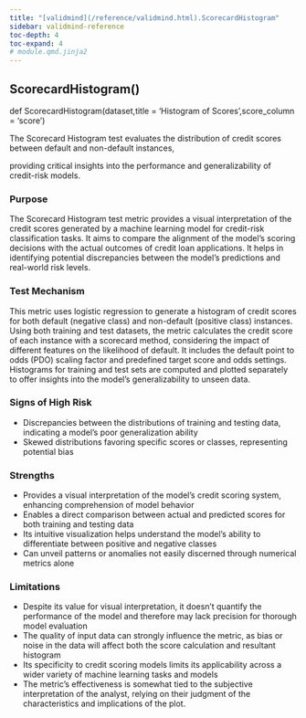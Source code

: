 ```yaml
---
title: "[validmind](/reference/validmind.html).ScorecardHistogram"
sidebar: validmind-reference
toc-depth: 4
toc-expand: 4
# module.qmd.jinja2
---
```


<!-- function.qmd.jinja2 -->

## ScorecardHistogram[()]{.muted}

<!-- signatures.jinja2 -->

::: {.signature}

<span class="kw">def</span> <span class="name">ScorecardHistogram</span>(<span class="params"><span class="n">dataset</span><span class="muted">,</span></span><span class="params"><span class="n">title</span><span class="o"> = </span><span class="kc">'Histogram of Scores'</span><span class="muted">,</span></span><span class="params"><span class="n">score_column</span><span class="o"> = </span><span class="kc">'score'</span></span>)

:::

<!-- docstring.jinja2 -->

The Scorecard Histogram test evaluates the distribution of credit scores between default and non-default instances,

providing critical insights into the performance and generalizability of credit-risk models.

### Purpose

The Scorecard Histogram test metric provides a visual interpretation of the credit scores generated by a machine learning model for credit-risk classification tasks. It aims to compare the alignment of the model's scoring decisions with the actual outcomes of credit loan applications. It helps in identifying potential discrepancies between the model's predictions and real-world risk levels.

### Test Mechanism

This metric uses logistic regression to generate a histogram of credit scores for both default (negative class) and non-default (positive class) instances. Using both training and test datasets, the metric calculates the credit score of each instance with a scorecard method, considering the impact of different features on the likelihood of default. It includes the default point to odds (PDO) scaling factor and predefined target score and odds settings. Histograms for training and test sets are computed and plotted separately to offer insights into the model's generalizability to unseen data.

### Signs of High Risk

- Discrepancies between the distributions of training and testing data, indicating a model's poor generalization ability
- Skewed distributions favoring specific scores or classes, representing potential bias

### Strengths

- Provides a visual interpretation of the model's credit scoring system, enhancing comprehension of model behavior
- Enables a direct comparison between actual and predicted scores for both training and testing data
- Its intuitive visualization helps understand the model's ability to differentiate between positive and negative classes
- Can unveil patterns or anomalies not easily discerned through numerical metrics alone

### Limitations

- Despite its value for visual interpretation, it doesn't quantify the performance of the model and therefore may lack precision for thorough model evaluation
- The quality of input data can strongly influence the metric, as bias or noise in the data will affect both the score calculation and resultant histogram
- Its specificity to credit scoring models limits its applicability across a wider variety of machine learning tasks and models
- The metric's effectiveness is somewhat tied to the subjective interpretation of the analyst, relying on their judgment of the characteristics and implications of the plot.
